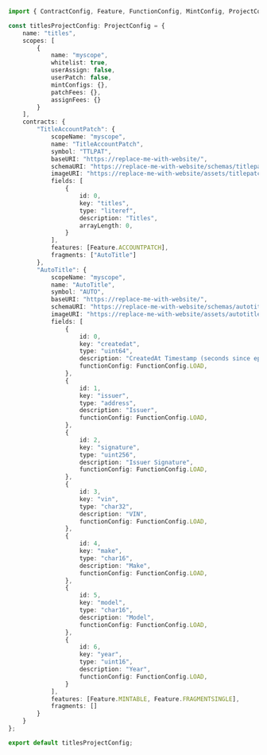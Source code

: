 
```typescript
import { ContractConfig, Feature, FunctionConfig, MintConfig, ProjectConfig } from "@patchworkdev/common/types";

const titlesProjectConfig: ProjectConfig = {
    name: "titles",
    scopes: [
        {
            name: "myscope",
            whitelist: true,
            userAssign: false,
            userPatch: false,
            mintConfigs: {},
            patchFees: {},
            assignFees: {}
        }
    ],
    contracts: {
        "TitleAccountPatch": {
            scopeName: "myscope",
            name: "TitleAccountPatch",
            symbol: "TTLPAT",
            baseURI: "https://replace-me-with-website/",
            schemaURI: "https://replace-me-with-website/schemas/titlepatch.json",
            imageURI: "https://replace-me-with-website/assets/titlepatch/{tokenID}",
            fields: [
                {
                    id: 0,
                    key: "titles",
                    type: "literef",
                    description: "Titles",
                    arrayLength: 0,
                }
            ],
            features: [Feature.ACCOUNTPATCH],
            fragments: ["AutoTitle"]
        },
        "AutoTitle": {
            scopeName: "myscope",
            name: "AutoTitle",
            symbol: "AUTO",
            baseURI: "https://replace-me-with-website/",
            schemaURI: "https://replace-me-with-website/schemas/autotitle.json",
            imageURI: "https://replace-me-with-website/assets/autotitle/{tokenID}",
            fields: [
                {
                    id: 0,
                    key: "createdat",
                    type: "uint64",
                    description: "CreatedAt Timestamp (seconds since epoch)",
                    functionConfig: FunctionConfig.LOAD,
                },
                {
                    id: 1,
                    key: "issuer",
                    type: "address",
                    description: "Issuer",
                    functionConfig: FunctionConfig.LOAD,
                },
                {
                    id: 2,
                    key: "signature",
                    type: "uint256",
                    description: "Issuer Signature",
                    functionConfig: FunctionConfig.LOAD,
                },
                {
                    id: 3,
                    key: "vin",
                    type: "char32",
                    description: "VIN",
                    functionConfig: FunctionConfig.LOAD,
                },
                {
                    id: 4,
                    key: "make",
                    type: "char16",
                    description: "Make",
                    functionConfig: FunctionConfig.LOAD,
                },
                {
                    id: 5,
                    key: "model",
                    type: "char16",
                    description: "Model",
                    functionConfig: FunctionConfig.LOAD,
                },
                {
                    id: 6,
                    key: "year",
                    type: "uint16",
                    description: "Year",
                    functionConfig: FunctionConfig.LOAD,
                }
            ],
            features: [Feature.MINTABLE, Feature.FRAGMENTSINGLE],
            fragments: []
        }
    }
};

export default titlesProjectConfig;

```